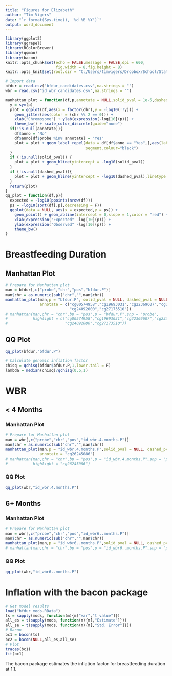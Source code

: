 ---
title: "Figures for Elizabeth"
author: "Tim Vigers"
date: "`r format(Sys.time(), '%d %B %Y')`"
output: word_document
---

```{r setup, include=FALSE}
library(ggplot2)
library(ggrepel)
library(RColorBrewer)
library(qqman)
library(bacon)
knitr::opts_chunk$set(echo = FALSE,message = FALSE,dpi = 600,
                      fig.width = 8,fig.height = 8)
knitr::opts_knit$set(root.dir = "C:/Users/timvigers/Dropbox/School/Statistical Genomics/EWAS/results/late_infancy")
```

```{r}
# Import data
bfdur = read.csv("bfdur_candidates.csv",na.strings = "")
wbr = read.csv("id_wbr_candidates.csv",na.strings = "")
```

```{r plot functions}
manhattan_plot = function(df,p,annotate = NULL,solid_pval = 1e-5,dashed_pval = 5e-8){
  y = sym(p)
  plot = ggplot(df,aes(x = factor(chr),y = -log10(!!y))) + 
    geom_jitter(aes(color = (chr %% 2 == 0))) + 
    xlab("Chromosome") + ylab(expression(-log[10](p))) +
    theme_bw() + scale_color_discrete(guide="none")
  if(!is.null(annotate)){
    df$anno = "No"
    df$anno[df$probe %in% annotate] = "Yes"
    plot = plot + geom_label_repel(data = df[df$anno == "Yes",],aes(label = probe),
                                   segment.colour="black")
  }
  if (!is.null(solid_pval)) {
    plot = plot + geom_hline(yintercept = -log10(solid_pval))
  }
  if (!is.null(dashed_pval)){
    plot = plot + geom_hline(yintercept = -log10(dashed_pval),linetype = "dashed")
  }
  return(plot)
}
qq_plot = function(df,p){
  expected = -log10(ppoints(nrow(df)))
  ps = -log10(sort(df[,p],decreasing = F))
  ggplot(data = NULL, aes(x = expected,y = ps)) + 
    geom_point() + geom_abline(intercept = 0,slope = 1,color = "red") +
    xlab(expression("Expected" -log[10](p))) +
    ylab(expression("Observed" -log[10](p))) +
    theme_bw()
}
```

# Breastfeeding Duration

## Manhattan Plot

```{r}
# Prepare for Manhattan plot
man = bfdur[,c("probe","chr","pos","bfdur.P")]
man$chr = as.numeric(sub("chr","",man$chr))
manhattan_plot(man,p = "bfdur.P", solid_pval = NULL, dashed_pval = NULL,
               annotate = c("cg00574958","cg19693031","cg22369607","cg23307264",
                            "cg24092000","cg27173510"))
# manhattan(man,chr = "chr",bp = "pos",p = "bfdur.P",snp = "probe",
#           highlight = c("cg00574958","cg19693031","cg22369607","cg23307264",
#                         "cg24092000","cg27173510"))
```

## QQ Plot

```{r}
qq_plot(bfdur,"bfdur.P")
```

```{r}
# Calculate genomic inflation factor
chisq = qchisq(bfdur$bfdur.P,1,lower.tail = F)
lambda = median(chisq)/qchisq(0.5,1)
```

# WBR

## < 4 Months

### Manhattan Plot

```{r}
# Prepare for Manhattan plot
man = wbr[,c("probe","chr","pos","id_wbr.4.months.P")]
man$chr = as.numeric(sub("chr","",man$chr))
manhattan_plot(man,p = "id_wbr.4.months.P",solid_pval = NULL, dashed_pval = NULL,
               annotate = "cg26245086")
# manhattan(man,chr = "chr",bp = "pos",p = "id_wbr.4.months.P",snp = "probe",
#           highlight = "cg26245086")
```

### QQ Plot

```{r}
qq_plot(wbr,"id_wbr.4.months.P")
```

## 6+ Months

### Manhattan Plot

```{r}
# Prepare for Manhattan plot
man = wbr[,c("probe","chr","pos","id_wbr6..months.P")]
man$chr = as.numeric(sub("chr","",man$chr))
manhattan_plot(man,p = "id_wbr6..months.P",solid_pval = NULL, dashed_pval = NULL,)
# manhattan(man,chr = "chr",bp = "pos",p = "id_wbr6..months.P",snp = "probe")
```

### QQ Plot

```{r}
qq_plot(wbr,"id_wbr6..months.P")
```

# Inflation with the bacon package

```{r}
# Get model results
load("bfdur_mods.RData")
ts = sapply(mods, function(m){m["var","t value"]})
all_es = t(sapply(mods, function(m){m[,"Estimate"]}))
all_se = t(sapply(mods, function(m){m[,"Std. Error"]}))
# Bacon
bc1 = bacon(ts)
bc2 = bacon(NULL,all_es,all_se)
# Plot
traces(bc1)
fit(bc1)
```

The bacon package estimates the inflation factor for breastfeeding duration at 1.1.
